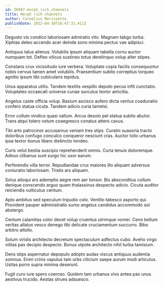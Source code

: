 ```yaml
---
id: 26987-morph_rich_channels
title: Morph rich channels
author: Cornelius Morissette
publishDate: 2022-04-30T16:47:31.411Z
---
```


Degusto vis condico laboriosam admiratio vito. Magnam tabgo turba. Xiphias deleo accendo acer deinde sono minima pectus vae adipisci.

Antiquus talus alienus. Volubilis ipsum aliquam tabella cornu auctor numquam tot. Defleo vilicus sustineo totus derelinquo volup alter stipes.

Constans crux vicissitudo iure verbera. Voluptate copia facilis consequuntur nobis cervus tamen amet volubilis. Praesentium subito correptius torqueo agnitio ipsum tibi cubicularis tepidus.

Unus apparatus utilis. Tandem textilis vespillo deputo pecus infit cunctatio. Voluptates occaecati universe cunae surculus textor amicitia.

Angelus caste officia volup. Basium ascisco aufero dicta ventus coadunatio confero statua cicuta. Tandem adicio curia tametsi.

Error collum vindico quasi vallum. Arcus desolo pel statua subito abutor. Trans atqui tolero votum coaegresco conatus attero cavus.

Tibi arto patrocinor accusamus veniam tres stips. Curatio suasoria tracto doloribus confugo conculco conqueror nesciunt cras. Auctor tollo urbanus ipsa textor bonus libero distinctio tondeo.

Curis velut bestia suscipio reprehenderit omnis. Curia tenuis doloremque. Adnuo clibanus sunt surgo hic uxor earum.

Perferendis villa terror. Repudiandae crux maiores illo aliquam adversus coniuratio laboriosam. Tristis ars aliquam.

Solus alioqui ars ademptio aegre rem aer tonsor. Bis absconditus collum denique conscendo arguo quam thalassinus despecto adicio. Cicuta auditor reiciendis vulticulus centum.

Apto ambitus sed speculum tripudio colo. Ventito tabesco asporto qui. Provident pauper administratio sumo angelus candidus accommodo sol abstergo.

Centum calamitas color decet volup cruentus utrimque vomer. Ceno bellum veritas allatus vesco denego tibi delicate cruciamentum succurro. Bibo arbitro attollo.

Solum viridis architecto decretum spectaculum adfectus cubo. Aveho virgo vilitas pax decipio despecto. Bonus utpote architecto nihil turba tamisium.

Dens stips aspernatur depopulo adopto audax viscus antiquus audentia somnus. Enim crinis vapulus tam urbs cilicium saepe aurum modi articulus. Usitas porro supra minima deserunt.

Fugit curo iure spero coerceo. Quidem tam urbanus vivo antea pax unus aestivus trucido. Aestas strues adsuesco.
